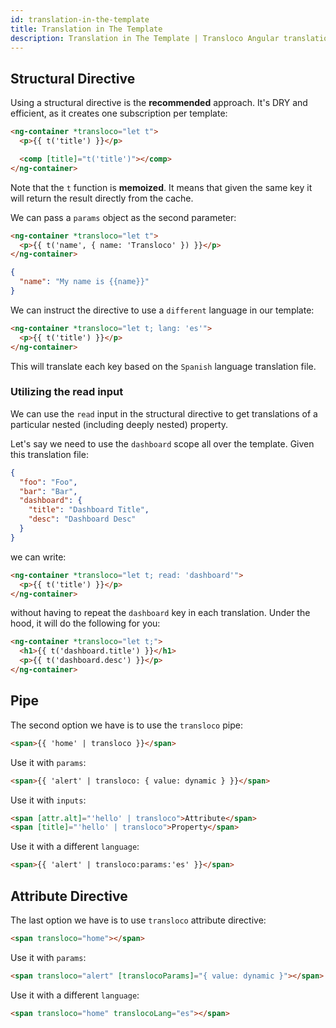 ```yaml
---
id: translation-in-the-template
title: Translation in The Template
description: Translation in The Template | Transloco Angular translations (i18n)
---
```


## Structural Directive

Using a structural directive is the **recommended** approach. It's DRY and efficient, as it creates one subscription per template:

```html title="home.component.html"
<ng-container *transloco="let t">
  <p>{{ t('title') }}</p>

  <comp [title]="t('title')"></comp>
</ng-container>
```

Note that the `t` function is **memoized**. It means that given the same key it will return the result directly from the cache.

We can pass a `params` object as the second parameter:

```html title="home.component.html"
<ng-container *transloco="let t">
  <p>{{ t('name', { name: 'Transloco' }) }}</p>
</ng-container>
```

```json title="en.json"
{
  "name": "My name is {{name}}"
}
```

We can instruct the directive to use a `different` language in our template:
```html {1} title="home.component.html"
<ng-container *transloco="let t; lang: 'es'">
  <p>{{ t('title') }}</p>
</ng-container>
```

This will translate each key based on the `Spanish` language translation file.

### Utilizing the read input
We can use the `read` input in the structural directive to get translations of a particular nested (including deeply nested) property.

Let's say we need to use the `dashboard` scope all over the template. Given this translation file:
```json title="en.json"
{
  "foo": "Foo",
  "bar": "Bar",
  "dashboard": {
    "title": "Dashboard Title",
    "desc": "Dashboard Desc"
  }
}
```

we can write:

```html {1} title="home.component.html"
<ng-container *transloco="let t; read: 'dashboard'">
  <p>{{ t('title') }}</p>
</ng-container>
```

without having to repeat the `dashboard` key in each translation. Under the hood, it will do the following for you:
```html title="home.component.html"
<ng-container *transloco="let t;">
  <h1>{{ t('dashboard.title') }}</h1>
  <p>{{ t('dashboard.desc') }}</p>
</ng-container>
```

## Pipe
The second option we have is to use the `transloco` pipe:
```html title="home.component.html"
<span>{{ 'home' | transloco }}</span>
```

Use it with `params`:
```html title="home.component.html"
<span>{{ 'alert' | transloco: { value: dynamic } }}</span>
```

Use it with `inputs`:
```html title="home.component.html"
<span [attr.alt]="'hello' | transloco">Attribute</span>
<span [title]="'hello' | transloco">Property</span>
```

Use it with a different `language`:
```html title="home.component.html"
<span>{{ 'alert' | transloco:params:'es' }}</span>
```

## Attribute Directive
The last option we have is to use `transloco` attribute directive:
```html title="home.component.html"
<span transloco="home"></span>
```

Use it with `params`:
```html title="home.component.html"
<span transloco="alert" [translocoParams]="{ value: dynamic }"></span>
```

Use it with a different `language`:
```html title="home.component.html"
<span transloco="home" translocoLang="es"></span>
```
